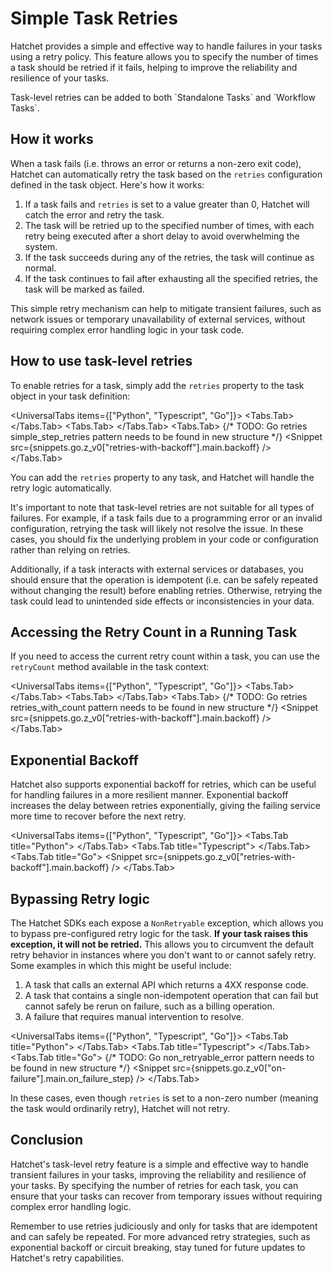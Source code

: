 
# Simple Task Retries

Hatchet provides a simple and effective way to handle failures in your tasks using a retry policy. This feature allows you to specify the number of times a task should be retried if it fails, helping to improve the reliability and resilience of your tasks.

<Callout type="info">
  Task-level retries can be added to both `Standalone Tasks` and `Workflow
  Tasks`.
</Callout>

## How it works

When a task fails (i.e. throws an error or returns a non-zero exit code), Hatchet can automatically retry the task based on the `retries` configuration defined in the task object. Here's how it works:

1. If a task fails and `retries` is set to a value greater than 0, Hatchet will catch the error and retry the task.
2. The task will be retried up to the specified number of times, with each retry being executed after a short delay to avoid overwhelming the system.
3. If the task succeeds during any of the retries, the task will continue as normal.
4. If the task continues to fail after exhausting all the specified retries, the task will be marked as failed.

This simple retry mechanism can help to mitigate transient failures, such as network issues or temporary unavailability of external services, without requiring complex error handling logic in your task code.

## How to use task-level retries

To enable retries for a task, simply add the `retries` property to the task object in your task definition:

<UniversalTabs items={["Python", "Typescript", "Go"]}>
  <Tabs.Tab>
    <Snippet src={snippets.python.retries.worker.simple_step_retries} />
  </Tabs.Tab>
  <Tabs.Tab>
    <Snippet
      src={snippets.typescript.retries.workflow.simple_step_retries}
    />
  </Tabs.Tab>
  <Tabs.Tab>
    {/* TODO: Go retries simple_step_retries pattern needs to be found in new structure */}
    <Snippet src={snippets.go.z_v0["retries-with-backoff"].main.backoff} />
  </Tabs.Tab>
</UniversalTabs>

You can add the `retries` property to any task, and Hatchet will handle the retry logic automatically.

It's important to note that task-level retries are not suitable for all types of failures. For example, if a task fails due to a programming error or an invalid configuration, retrying the task will likely not resolve the issue. In these cases, you should fix the underlying problem in your code or configuration rather than relying on retries.

Additionally, if a task interacts with external services or databases, you should ensure that the operation is idempotent (i.e. can be safely repeated without changing the result) before enabling retries. Otherwise, retrying the task could lead to unintended side effects or inconsistencies in your data.

## Accessing the Retry Count in a Running Task

If you need to access the current retry count within a task, you can use the `retryCount` method available in the task context:

<UniversalTabs items={["Python", "Typescript", "Go"]}>
  <Tabs.Tab>
    <Snippet src={snippets.python.retries.worker.retries_with_count} />
  </Tabs.Tab>
  <Tabs.Tab>
    <Snippet
      src={snippets.typescript.retries.workflow.retries_with_count}
    />
  </Tabs.Tab>
  <Tabs.Tab>
    {/* TODO: Go retries retries_with_count pattern needs to be found in new structure */}
    <Snippet src={snippets.go.z_v0["retries-with-backoff"].main.backoff} />
  </Tabs.Tab>
</UniversalTabs>

## Exponential Backoff

Hatchet also supports exponential backoff for retries, which can be useful for handling failures in a more resilient manner. Exponential backoff increases the delay between retries exponentially, giving the failing service more time to recover before the next retry.

<UniversalTabs items={["Python", "Typescript", "Go"]}>
  <Tabs.Tab title="Python">
    <Snippet src={snippets.python.retries.worker.retries_with_backoff} />
  </Tabs.Tab>
  <Tabs.Tab title="Typescript">
    <Snippet
      src={snippets.typescript.retries.workflow.retries_with_backoff}
    />
  </Tabs.Tab>
  <Tabs.Tab title="Go">
    <Snippet src={snippets.go.z_v0["retries-with-backoff"].main.backoff} />
  </Tabs.Tab>
</UniversalTabs>

## Bypassing Retry logic

The Hatchet SDKs each expose a `NonRetryable` exception, which allows you to bypass pre-configured retry logic for the task. **If your task raises this exception, it will not be retried.** This allows you to circumvent the default retry behavior in instances where you don't want to or cannot safely retry. Some examples in which this might be useful include:

1. A task that calls an external API which returns a 4XX response code.
2. A task that contains a single non-idempotent operation that can fail but cannot safely be rerun on failure, such as a billing operation.
3. A failure that requires manual intervention to resolve.

<UniversalTabs items={["Python", "Typescript", "Go"]}>
  <Tabs.Tab title="Python">
    <Snippet
      src={snippets.python.non_retryable.worker.non_retryable_task}
    />
  </Tabs.Tab>
  <Tabs.Tab title="Typescript">
    <Snippet
      src={snippets.typescript.non_retryable.workflow.non_retrying_task}
    />
  </Tabs.Tab>
  <Tabs.Tab title="Go">
    {/* TODO: Go non_retryable_error pattern needs to be found in new structure */}
    <Snippet
      src={snippets.go.z_v0["on-failure"].main.on_failure_step}
    />
  </Tabs.Tab>
</UniversalTabs>

In these cases, even though `retries` is set to a non-zero number (meaning the task would ordinarily retry), Hatchet will not retry.

## Conclusion

Hatchet's task-level retry feature is a simple and effective way to handle transient failures in your tasks, improving the reliability and resilience of your tasks. By specifying the number of retries for each task, you can ensure that your tasks can recover from temporary issues without requiring complex error handling logic.

Remember to use retries judiciously and only for tasks that are idempotent and can safely be repeated. For more advanced retry strategies, such as exponential backoff or circuit breaking, stay tuned for future updates to Hatchet's retry capabilities.
